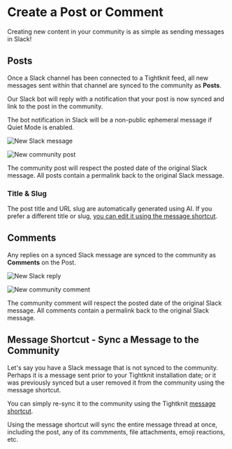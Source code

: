 # Create a Post or Comment

Creating new content in your community is as simple as sending messages in Slack!

## Posts

Once a Slack channel has been connected to a Tightknit feed, all new messages sent within that channel
are synced to the community as **Posts**.

Our Slack bot will reply with a notification that your post is now synced and link to the post in the community.


<Callout type="info">
  The bot notification in Slack will be a non-public ephemeral message if Quiet
  Mode is enabled.
</Callout>

![New Slack message](/new-slack-message2.png)

![New community post](/new-post.png)

The community post will respect the posted date of the original Slack message. All posts contain a permalink back to the original Slack message.

### Title & Slug

The post title and URL slug are automatically generated using AI.
If you prefer a different title or slug, [you can edit it using the message shortcut](./edit-post-or-comment.mdx).

## Comments

Any replies on a synced Slack message are synced to the community as **Comments** on the Post.

![New Slack reply](/new-slack-reply.png)

![New community comment](/new-comment.png)

The community comment will respect the posted date of the original Slack message. All comments contain a permalink back to the original Slack message.

## Message Shortcut - Sync a Message to the Community

Let's say you have a Slack message that is not synced to the community. Perhaps it is a message sent prior
to your Tightknit installation date; or it was previously synced but a user removed it from the community using the message shortcut.

You can simply re-sync it to the community using the Tightknit [message shortcut](../message-shortcuts.mdx).

<Callout>
  Using the message shortcut will sync the entire message thread at once,
  including the post, any of its commments, file attachments, emoji reactions,
  etc.
</Callout>
